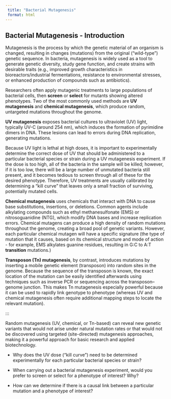 ```yaml
---
 title: "Bacterial Mutagenesis"
 format: html
---
```


## Bacterial Mutagenesis - Introduction {#sec-intro3}

Mutagenesis is the process by which the genetic material of an organism is changed, resulting in changes (mutations) from the original ("wild-type") genetic sequence. In bacteria, mutagenesis is widely used as a tool to generate genetic diversity, study gene function, and create strains with desirable traits (e.g., improved growth characteristics in bioreactors/industrial fermentations, resistance to environmental stresses, or enhanced production of compounds such as antibiotics). 

Researchers often apply mutagenic treatments to large populations of bacterial cells, then **screen** or **select** for mutants showing altered phenotypes. Two of the most commonly used methods are **UV mutagenesis** and **chemical mutagenesis**, which produce random, untargeted mutations throughout the genome.

**UV mutagenesis** exposes bacterial cultures to ultraviolet (UV) light, typically UV-C (around 254 nm), which induces the formation of pyrimidine dimers in DNA. These lesions can lead to errors during DNA replication, generating mutations.

::: {.callout-important title="UV mutagenesis - dose"}

Because UV light is lethal at high doses, it is important to experimentally determine the correct dose of UV that should be administered to a particular bacterial species or strain during a UV mutagenesis experiment. If the dose is too high, all of the bacteria in the sample will be killed; however, if it is too low, there will be a large number of unmutated bacteria still present, and it becomes tedious to screen through all of these for the desired phenotype. Therefore, UV treatments are usually calibrated by determining a “kill curve” that leaves only a small fraction of surviving, potentially mutated cells.

:::

**Chemical mutagenesis** uses chemicals that interact with DNA to cause base substitutions, insertions, or deletions. Common agents include alkylating compounds such as ethyl methanesulfonate (EMS) or nitrosoguanidine (NTG), which modify DNA bases and increase replication errors. Chemical mutagens can produce a high density of random mutations throughout the genome, creating a broad pool of genetic variants. However, each particular chemical mutagen will have a specific signature (the type of mutation that it causes, based on its chemical structure and mode of action - for example, EMS alkylates guanine residues, resulting in G:C to A:T **transition** mutations.)

**Transposon (Tn) mutagenesis**, by contrast, introduces mutations by inserting a mobile genetic element (transposon) into random sites in the genome. Because the sequence of the transposon is known, the exact location of the mutation can be easily identified afterwards using techniques such as inverse PCR or sequencing across the transposon–genome junction. This makes Tn mutagenesis especially powerful because it can be used to rapidly link genotype to phenotype (whereas UV and chemical mutagenesis often require additional mapping steps to locate the relevant mutation).

:::

Random mutagenesis (UV, chemical, or Tn-based) can reveal new genetic variants that would not arise under natural mutation rates or that would not be discovered using targeted (site-directed) mutagenesis approaches, making it a powerful approach for basic research and applied biotechnology.

::: {.callout-discussion title="Bacterial Mutagenesis"}

* Why does the UV dose ("kill curve") need to be determined experimentally for each particular bacterial species or strain?

* When carrying out a bacterial mutagenesis experiment, would you prefer to screen or select for a phenotype of interest? Why?

* How can we determine if there is a causal link between a particular mutation and a phenotype of interest?

:::
